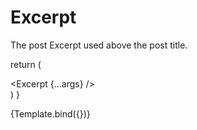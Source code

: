 
<Meta title="Design System/Atoms/Excerpt" component={Excerpt} />

# Excerpt

The post Excerpt used above the post title.

  return (
    <div className="min-h-screen flex items-center justify-center">
      <Excerpt {...args} />
    </div>
  )
}

<Canvas>
  <Story
    name="Excerpt"
    args={{
      excerpt:
        'Cup french variety lungo mazagran roast affogato plunger so rich. Luwak panna breve milk to java turkish café and caffeine siphon.'
    }}
  >
    {Template.bind({})}
  </Story>
</Canvas>
